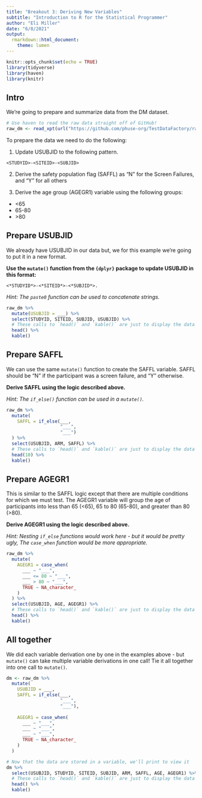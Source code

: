 ```yaml
---
title: "Breakout 3: Deriving New Variables"
subtitle: "Introduction to R for the Statistical Programmer"
author: "Eli Miller"
date: "6/8/2021"
output:
  rmarkdown::html_document:
    theme: lumen
---
```


```r
knitr::opts_chunk$set(echo = TRUE)
library(tidyverse)
library(haven)
library(knitr)
```

## Intro

We're going to prepare and summarize data from the DM dataset.

```r
# Use haven to read the raw data straight off of GitHub!
raw_dm <- read_xpt(url("https://github.com/phuse-org/TestDataFactory/raw/main/Updated/TDF_SDTM/dm.xpt"))
```

To prepare the data we need to do the following:

1)  Update USUBJID to the following pattern.

  ```
  <STUDYID>-<SITEID>-<SUBJID>
  ```

2)  Derive the safety population flag (SAFFL) as "N" for the Screen Failures, and "Y" for all others

3)  Derive the age group (AGEGR1) variable using the following groups:

-   \<65
-   65-80
-   \>80

## Prepare USUBJID

We already have USUBJID in our data but, we for this example we're going to put it in a new format.

**Use the `mutate()` function from the `{dplyr}` package to update USUBJID in this format:**

    <*STUDYID*>-<*SITEID*>-<*SUBJID*>. 

*Hint: The `paste0` function can be used to concatenate strings.*

```r
raw_dm %>%
  mutate(USUBJID = ___) %>% 
  select(STUDYID, SITEID, SUBJID, USUBJID) %>% 
  # These calls to `head()` and `kable()` are just to display the data nicely
  head() %>% 
  kable()
```

## Prepare SAFFL

We can use the same `mutate()` function to create the SAFFL variable. SAFFL should be "N" if the participant was a screen failure, and "Y" otherwise.

**Derive SAFFL using the logic described above.**

*Hint: The `if_else()` function can be used in a `mutate()`.*

```r
raw_dm %>%
  mutate(
    SAFFL = if_else(___,
                    "___",
                    "___")
  ) %>% 
  select(USUBJID, ARM, SAFFL) %>% 
  # These calls to `head()` and `kable()` are just to display the data nicely
  head(10) %>% 
  kable()
```

## Prepare AGEGR1

This is similar to the SAFFL logic except that there are multiple conditions for which we must test. The AGEGR1 variable will group the age of participants into less than 65 (\<65), 65 to 80 (65-80), and greater than 80 (\>80).

**Derive AGEGR1 using the logic described above.**

*Hint: Nesting `if_else` functions would work here - but it would be pretty ugly, The `case_when` function would be more appropriate.*

```r
raw_dm %>%
  mutate(
    AGEGR1 = case_when(
      ___ ~ "___",
      ___ <= 80 ~ "___",
      ___ > 80 ~ "___",
      TRUE ~ NA_character_
    )
  ) %>% 
  select(USUBJID, AGE, AGEGR1) %>% 
  # These calls to `head()` and `kable()` are just to display the data nicely
  head() %>% 
  kable()
```

## All together

We did each variable derivation one by one in the examples above - but `mutate()` can take multiple variable derivations in one call! Tie it all together into one call to `mutate()`.

```r
dm <- raw_dm %>%
  mutate(
    USUBJID = ___,
    SAFFL = if_else(___,
                    "___",
                    "___"),
    
    AGEGR1 = case_when(
      ___ ~ "___",
      ___ ~ "___",
      ___ ~ "___",
      TRUE ~ NA_character_
    )
  ) 

# Now that the data are stored in a variable, we'll print to view it
dm %>% 
  select(USUBJID, STUDYID, SITEID, SUBJID, ARM, SAFFL, AGE, AGEGR1) %>% 
  # These calls to `head()` and `kable()` are just to display the data nicely
  head() %>% 
  kable()
```
